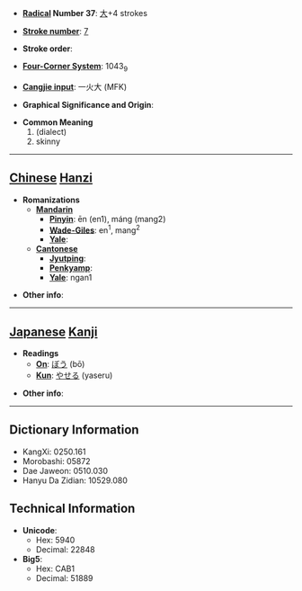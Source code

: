 * '''[[Wiktionary:Chinese radical index| Radical]] Number 37''': [[Wiktionary:Chinese radical index 大|大]]+4 strokes

* '''[[Wiktionary:Chinese total strokes index|Stroke number]]''': [[Wiktionary:Chinese total strokes index 7|7]]

* '''Stroke order''': 

* '''[[Wiktionary:Chinese four corner index|Four-Corner System]]''': 1043<sub>9</sub>

* '''[[Wiktionary:Chinese Cangjie index|Cangjie input]]''': 一火大 (MFK)

* '''Graphical Significance and Origin''': 

* '''Common Meaning'''
*#(dialect)
*# skinny


----

== [[Chinese]] [[Hanzi]] ==

* '''Romanizations'''
** '''[[Mandarin]]'''
*** '''[[Pinyin]]''': ēn (en1), máng (mang2)
*** '''[[Wade-Giles]]''': en<sup>1</sup>, mang<sup>2</sup>
*** '''[[Yale]]''': 
** '''[[Cantonese]]'''
*** '''[[Jyutping]]''':
*** '''[[Penkyamp]]''': 
*** '''[[Yale]]''': ngan1

* '''Other info''': 

----

== [[Japanese]] [[Kanji]] ==

* '''Readings'''
** '''[[On]]''': [[ぼう]] (bō)
** '''[[Kun]]''': [[やせる]] (yaseru)

* '''Other info''':  

----

== Dictionary Information ==

* KangXi: 0250.161
* Morobashi: 05872
* Dae Jaweon: 0510.030
* Hanyu Da Zidian: 10529.080

== Technical Information ==

* '''Unicode''':
** Hex: 5940
** Decimal: 22848
* '''Big5''':
** Hex: CAB1
** Decimal: 51889